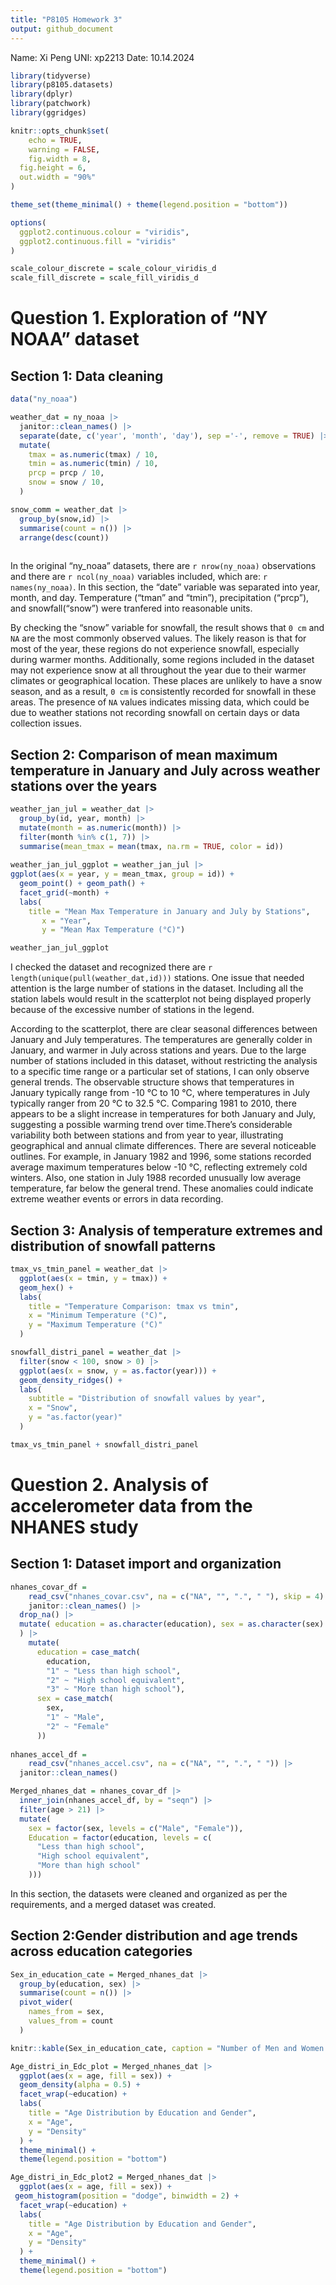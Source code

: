 ```yaml
---
title: "P8105 Homework 3"
output: github_document
---
```


Name: Xi Peng   UNI: xp2213    Date: 10.14.2024

```r

library(tidyverse)
library(p8105.datasets)
library(dplyr)
library(patchwork)
library(ggridges)

knitr::opts_chunk$set(
	echo = TRUE,
	warning = FALSE,
	fig.width = 8, 
  fig.height = 6,
  out.width = "90%"
)

theme_set(theme_minimal() + theme(legend.position = "bottom"))

options(
  ggplot2.continuous.colour = "viridis",
  ggplot2.continuous.fill = "viridis"
)

scale_colour_discrete = scale_colour_viridis_d
scale_fill_discrete = scale_fill_viridis_d

```

# Question 1. Exploration of "NY NOAA" dataset

## Section 1: Data cleaning

```r

data("ny_noaa")

weather_dat = ny_noaa |> 
  janitor::clean_names() |> 
  separate(date, c('year', 'month', 'day'), sep ='-', remove = TRUE) |>
  mutate(
    tmax = as.numeric(tmax) / 10,
    tmin = as.numeric(tmin) / 10,
    prcp = prcp / 10,
    snow = snow / 10,
  )

snow_comm = weather_dat |> 
  group_by(snow,id) |> 
  summarise(count = n()) |> 
  arrange(desc(count))
  
```

In the original "ny_noaa" datasets, there are `r nrow(ny_noaa)` observations and there are `r ncol(ny_noaa)` variables included, which are: `r names(ny_noaa)`. In this section, the "date" variable was separated into year, month, and day. Temperature ("tman" and "tmin"), precipitation ("prcp"), and snowfall("snow") were tranfered into reasonable units.

By checking the "snow" variable for snowfall, the result shows that `0 cm` and `NA` are the most commonly observed values. The likely reason is that for most of the year, these regions do not experience snowfall, especially during warmer months. Additionally, some regions included in the dataset may not experience snow at all throughout the year due to their warmer climates or geographical location. These places are unlikely to have a snow season, and as a result, `0 cm` is consistently recorded for snowfall in these areas. The presence of `NA` values indicates missing data, which could be due to weather stations not recording snowfall on certain days or data collection issues.


## Section 2: Comparison of mean maximum temperature in January and July across weather stations over the years

```r

weather_jan_jul = weather_dat |> 
  group_by(id, year, month) |> 
  mutate(month = as.numeric(month)) |>
  filter(month %in% c(1, 7)) |>
  summarise(mean_tmax = mean(tmax, na.rm = TRUE, color = id))
 
weather_jan_jul_ggplot = weather_jan_jul |> 
ggplot(aes(x = year, y = mean_tmax, group = id)) +
  geom_point() + geom_path() +
  facet_grid(~month) +
  labs(
    title = "Mean Max Temperature in January and July by Stations",
       x = "Year", 
       y = "Mean Max Temperature (°C)") 

weather_jan_jul_ggplot
```

I checked the dataset and recognized there are `r length(unique(pull(weather_dat,id)))` stations. One issue that needed attention is the large number of stations in the dataset. Including all the station labels would result in the scatterplot not being displayed properly because of the excessive number of stations in the legend.

According to the scatterplot, there are clear seasonal differences between January and July temperatures. The temperatures are generally colder in January, and warmer in July across stations and years. Due to the large number of stations included in this dataset, without restricting the analysis to a specific time range or a particular set of stations, I can only observe general trends. The observable structure shows that temperatures in January typically range from -10 °C to 10 °C, where temperatures in July typically ranger from 20 °C to 32.5 °C. Comparing 1981 to 2010, there appears to be a slight increase in temperatures for both January and July, suggesting a possible warming trend over time.There's considerable variability both between stations and from year to year, illustrating geographical and annual climate differences. There are several noticeable outlines. For example, in January 1982 and 1996, some stations recorded average maximum temperatures below -10 °C, reflecting extremely cold winters. Also, one station in July 1988 recorded unusually low average temperature, far below the general trend. These anomalies could indicate extreme weather events or errors in data recording.


## Section 3: Analysis of temperature extremes and distribution of snowfall patterns

```r

tmax_vs_tmin_panel = weather_dat |> 
  ggplot(aes(x = tmin, y = tmax)) +
  geom_hex() +
  labs(
    title = "Temperature Comparison: tmax vs tmin",
    x = "Minimum Temperature (°C)",
    y = "Maximum Temperature (°C)"
  ) 

snowfall_distri_panel = weather_dat |> 
  filter(snow < 100, snow > 0) |> 
  ggplot(aes(x = snow, y = as.factor(year))) +
  geom_density_ridges() +
  labs(
    subtitle = "Distribution of snowfall values by year",
    x = "Snow",
    y = "as.factor(year)"
  ) 

tmax_vs_tmin_panel + snowfall_distri_panel
```



# Question 2. Analysis of accelerometer data from the NHANES study

## Section 1: Dataset import and organization

```r

nhanes_covar_df =
    read_csv("nhanes_covar.csv", na = c("NA", "", ".", " "), skip = 4) |> 
    janitor::clean_names() |> 
  drop_na() |> 
  mutate( education = as.character(education), sex = as.character(sex)
  ) |> 
    mutate(
      education = case_match(
        education,
        "1" ~ "Less than high school",
        "2" ~ "High school equivalent",
        "3" ~ "More than high school"),
      sex = case_match(
        sex,
        "1" ~ "Male",
        "2" ~ "Female"
      ))
    
nhanes_accel_df =
    read_csv("nhanes_accel.csv", na = c("NA", "", ".", " ")) |> 
  janitor::clean_names()

Merged_nhanes_dat = nhanes_covar_df |> 
  inner_join(nhanes_accel_df, by = "seqn") |> 
  filter(age > 21) |> 
  mutate(
    sex = factor(sex, levels = c("Male", "Female")),
    Education = factor(education, levels = c(
      "Less than high school",
      "High school equivalent",
      "More than high school"
    )))

```

In this section, the datasets were cleaned and organized as per the requirements, and a merged dataset was created.

## Section 2:Gender distribution and age trends across education categories

```r

Sex_in_education_cate = Merged_nhanes_dat |> 
  group_by(education, sex) |> 
  summarise(count = n()) |> 
  pivot_wider(
    names_from = sex,
    values_from = count
  )

knitr::kable(Sex_in_education_cate, caption = "Number of Men and Women in Each Education Category")

Age_distri_in_Edc_plot = Merged_nhanes_dat |> 
  ggplot(aes(x = age, fill = sex)) +
  geom_density(alpha = 0.5) +
  facet_wrap(~education) +
  labs(
    title = "Age Distribution by Education and Gender",
    x = "Age",
    y = "Density"
  ) +
  theme_minimal() +
  theme(legend.position = "bottom") 

Age_distri_in_Edc_plot2 = Merged_nhanes_dat |> 
  ggplot(aes(x = age, fill = sex)) +
 geom_histogram(position = "dodge", binwidth = 2) +
  facet_wrap(~education) +
  labs(
    title = "Age Distribution by Education and Gender",
    x = "Age",
    y = "Density"
  ) +
  theme_minimal() +
  theme(legend.position = "bottom") 

```


